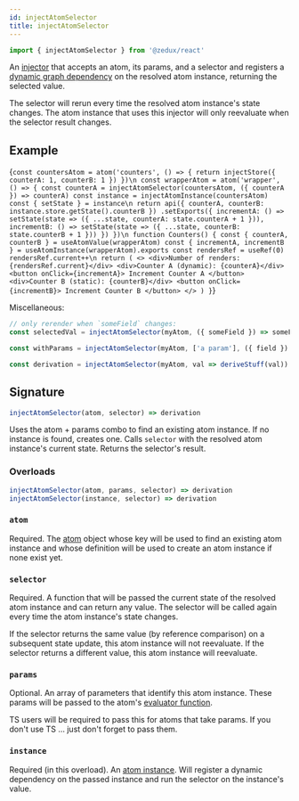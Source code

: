 ```yaml
---
id: injectAtomSelector
title: injectAtomSelector
---
```



```ts
import { injectAtomSelector } from '@zedux/react'
```

An [injector](../glossary#injector) that accepts an atom, its params, and a selector and registers a [dynamic graph dependency](../glossary#dynamic-graph-dependency) on the resolved atom instance, returning the selected value.

The selector will rerun every time the resolved atom instance's state changes. The atom instance that uses this injector will only reevaluate when the selector result changes.

## Example

<LiveEditor ecosystemId="injectAtomSelector/example" resultVar="Counters">{`
const countersAtom = atom('counters', () => {
  return injectStore({ counterA: 1, counterB: 1 })
})\n
const wrapperAtom = atom('wrapper', () => {
  const counterA = injectAtomSelector(countersAtom, ({ counterA }) => counterA)
  const instance = injectAtomInstance(countersAtom)
  const { setState } = instance\n
  return api({ counterA, counterB: instance.store.getState().counterB })
    .setExports({
      incrementA: () =>
        setState(state => ({ ...state, counterA: state.counterA + 1 })),
      incrementB: () =>
        setState(state => ({ ...state, counterB: state.counterB + 1 }))
    })
})\n
function Counters() {
  const { counterA, counterB } = useAtomValue(wrapperAtom)
  const { incrementA, incrementB } = useAtomInstance(wrapperAtom).exports
  const rendersRef = useRef(0)
  rendersRef.current++\n
  return (
    <>
      <div>Number of renders: {rendersRef.current}</div>
      <div>Counter A (dynamic): {counterA}</div>
      <button onClick={incrementA}>
        Increment Counter A
      </button>
      <div>Counter B (static): {counterB}</div>
      <button onClick={incrementB}>
        Increment Counter B
      </button>
    </>
  )
}
`}</LiveEditor>

Miscellaneous:

```ts
// only rerender when `someField` changes:
const selectedVal = injectAtomSelector(myAtom, ({ someField }) => someField)

const withParams = injectAtomSelector(myAtom, ['a param'], ({ field }) => field)

const derivation = injectAtomSelector(myAtom, val => deriveStuff(val))
```

## Signature

```ts
injectAtomSelector(atom, selector) => derivation
```

Uses the atom + params combo to find an existing atom instance. If no instance is found, creates one. Calls `selector` with the resolved atom instance's current state. Returns the selector's result.

### Overloads

```ts
injectAtomSelector(atom, params, selector) => derivation
injectAtomSelector(instance, selector) => derivation
```

### `atom`

Required. The [atom](../classes/Atom) object whose key will be used to find an existing atom instance and whose definition will be used to create an atom instance if none exist yet.

### `selector`

Required. A function that will be passed the current state of the resolved atom instance and can return any value. The selector will be called again every time the atom instance's state changes.

If the selector returns the same value (by reference comparison) on a subsequent state update, this atom instance will not reevaluate. If the selector returns a different value, this atom instance will reevaluate.

### `params`

Optional. An array of parameters that identify this atom instance. These params will be passed to the atom's [evaluator function](../glossary#evaluator).

TS users will be required to pass this for atoms that take params. If you don't use TS ... just don't forget to pass them.

### `instance`

Required (in this overload). An [atom instance](../classes/AtomInstance). Will register a dynamic dependency on the passed instance and run the selector on the instance's value.
